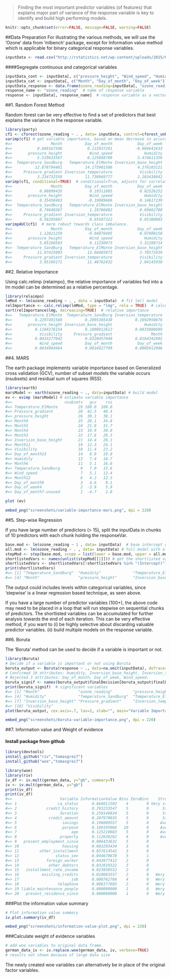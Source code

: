 > Finding the most important predictor variables (of features) that explains major part of variance of the response variable is key to identify and build high performing models.

```r
knitr::opts_chunk$set(error=FALSE, message=FALSE, warning=FALSE)
```

##Data Preparation
For illustrating the various methods, we will use the ‘Ozone’ data from ‘mlbench’ package, except for Information value method which is applicable for binary categorical response variables.

```r
inputData <- read.csv("http://rstatistics.net/wp-content/uploads/2015/09/ozone1.csv", stringsAsFactors=F)
```

####Segregate continuous and categorical variables

```r
inputData_cont <- inputData[, c("pressure_height", "Wind_speed", "Humidity", "Temperature_Sandburg", "Temperature_ElMonte", "Inversion_base_height", "Pressure_gradient", "Inversion_temperature", "Visibility")] # all continuous vars in inputData_cont
inputData_cat <- inputData[, c("Month", "Day_of_month", "Day_of_week")]  # all categorical variables in inputData_cat
inputData_response <- data.frame(ozone_reading=inputData[, "ozone_reading"])  # response variable as a dataframe
response_name <- "ozone_reading"  # name of response variable
response <- inputData[, response_name]  # response variable as a vector
```

##1. Random Forest Method

Random forest can be very effective to find a set of predictors that best explains the variance in the response variable.

```r
library(party)
cf1 <- cforest(ozone_reading ~ . , data= inputData, control=cforest_unbiased(mtry=2,ntree=50)) # fit the random forest
varimp(cf1) # get variable importance, based on mean decrease in accuracy
#=>                 Month          Day_of_month           Day_of_week 
#=>           0.689167598           0.115937291          -0.004641633 
#=>       pressure_height            Wind_speed              Humidity 
#=>           5.519633507           0.125868789           3.474611356 
#=>  Temperature_Sandburg   Temperature_ElMonte Inversion_base_height 
#=>          12.878794481          14.175901506           4.276103121 
#=>     Pressure_gradient Inversion_temperature            Visibility 
#=>           3.234732558          11.738969777           2.283430842
varimp(cf1, conditional=TRUE)  # conditional=True, adjusts for correlations between predictors
#=>                 Month          Day_of_month           Day_of_week 
#=>            0.08899435            0.19311805            0.02526252 
#=>       pressure_height            Wind_speed              Humidity 
#=>            0.35458493           -0.19089686            0.14617239 
#=>  Temperature_Sandburg   Temperature_ElMonte Inversion_base_height 
#=>            0.74640367            1.19786882            0.69662788 
#=>     Pressure_gradient Inversion_temperature            Visibility 
#=>            0.58295887            0.65507322            0.05380003
varimpAUC(cf1)  # more robust towards class imbalance.
#=>                 Month          Day_of_month           Day_of_week 
#=>            1.12821259           -0.04079495            0.07800158 
#=>       pressure_height            Wind_speed              Humidity 
#=>            5.85160593            0.11250973            3.32289714 
#=>  Temperature_Sandburg   Temperature_ElMonte Inversion_base_height 
#=>           11.97425093           13.66085973            3.70572939 
#=>     Pressure_gradient Inversion_temperature            Visibility 
#=>            3.05169171           11.48762432            2.04145930
```


 
##2. Relative Importance

Using calc.relimp {relaimpo}, the relative importance of variables fed into a lm model can be determined as a relative percentage.

```r
library(relaimpo)
lmMod <- lm(ozone_reading ~ . , data = inputData)  # fit lm() model
relImportance <- calc.relimp(lmMod, type = "lmg", rela = TRUE)  # calculate relative importance scaled to 100
sort(relImportance$lmg, decreasing=TRUE)  # relative importance
#=>   Temperature_ElMonte  Temperature_Sandburg Inversion_temperature 
#=>          0.2297491560          0.2095385438          0.1692950876 
#=>       pressure_height Inversion_base_height              Humidity 
#=>          0.1104276154          0.1000912612          0.0833080699 
#=>            Visibility     Pressure_gradient                 Month 
#=>          0.0433277042          0.0320457048          0.0164342902 
#=>            Wind_speed          Day_of_month           Day_of_week 
#=>          0.0034984964          0.0016927799          0.0005912906
```

##4. MARS

The earth package implements variable importance based on Generalized cross validation (GCV), number of subset models the variable occurs (nsubsets) and residual sum of squares (RSS).

```r
library(earth)
marsModel <- earth(ozone_reading ~ ., data=inputData) # build model
ev <- evimp (marsModel) # estimate variable importance
#=>                       nsubsets   gcv    rss
#=> Temperature_ElMonte         29 100.0  100.0
#=> Pressure_gradient           28  42.5   48.4
#=> pressure_height             26  30.1   38.1
#=> Month9                      25  26.1   34.8
#=> Month5                      24  21.9   31.7
#=> Month4                      23  19.9   30.0
#=> Month3                      22  17.6   28.3
#=> Inversion_base_height       21  14.4   26.1
#=> Month11                     19  12.3   24.1
#=> Visibility                  18  11.4   23.2
#=> Day_of_month23              14   8.9   19.8
#=> Humidity                    13   7.4   18.7
#=> Month6                      11   5.1   16.6
#=> Temperature_Sandburg         9   7.0   15.6
#=> Wind_speed                   7   5.1   13.4
#=> Month12                      6   4.2   12.3
#=> Day_of_month9                3   4.6    9.1
#=> Day_of_week4                 2  -3.9    5.9
#=> Day_of_month7-unused         1  -4.7    2.8

plot (ev)
```

```r
embed_png("screenshots/variable-importance-mars.png", dpi = 220)
```

##5. Step-wise Regression

If you have large number of predictors (> 15), split the inputData in chunks of 10 predictors with each chunk holding the responseVar.
```r
base.mod <- lm(ozone_reading ~ 1 , data= inputData)  # base intercept only model
all.mod <- lm(ozone_reading ~ . , data= inputData) # full model with all predictors
stepMod <- step(base.mod, scope = list(lower = base.mod, upper = all.mod), direction = "both", trace = 0, steps = 1000)  # perform step-wise algorithm
shortlistedVars <- names(unlist(stepMod[[1]])) # get the shortlisted variable.
shortlistedVars <- shortlistedVars[!shortlistedVars %in% "(Intercept)"]  # remove intercept 
print(shortlistedVars)
#=> [1] "Temperature_Sandburg"  "Humidity"              "Temperature_ElMonte"  
#=> [4] "Month"                 "pressure_height"       "Inversion_base_height"
```

The output could includes levels within categorical variables, since ‘stepwise’ is a linear regression based technique, as seen above.

If you have a large number of predictor variables (100+), the above code may need to be placed in a loop that will run stepwise on sequential chunks of predictors. The shortlisted variables can be accumulated for further analysis towards the end of each iteration. This can be very effective method, if you want to (i) be highly selective about discarding valuable predictor variables. (ii) build multiple models on the response variable.
 
##6. Boruta

The ‘Boruta’ method can be used to decide if a variable is important or not.

```r
library(Boruta)
# Decide if a variable is important or not using Boruta
boruta_output <- Boruta(response ~ ., data=na.omit(inputData), doTrace=2)  # perform Boruta search
# Confirmed 10 attributes: Humidity, Inversion_base_height, Inversion_temperature, Month, Pressure_gradient and 5 more.
# Rejected 3 attributes: Day_of_month, Day_of_week, Wind_speed.
boruta_signif <- names(boruta_output$finalDecision[boruta_output$finalDecision %in% c("Confirmed", "Tentative")])  # collect Confirmed and Tentative variables
print(boruta_signif)  # significant variables
#=> [1] "Month"                 "ozone_reading"         "pressure_height"      
#=> [4] "Humidity"              "Temperature_Sandburg"  "Temperature_ElMonte"  
#=> [7] "Inversion_base_height" "Pressure_gradient"     "Inversion_temperature"
#=> [10] "Visibility"
plot(boruta_output, cex.axis=.7, las=2, xlab="", main="Variable Importance")  # plot variable importance
```
```r
embed_png("screenshots/boruta-variable-importance.png", dpi = 220)
```

##7. Information value and Weight of evidence

#### Install package from github
```r
library(devtools)
install_github("riv","tomasgreif")
install_github("woe","tomasgreif")
```

```r
library(woe)
library(riv)
iv_df <- iv.mult(german_data, y="gb", summary=T)
iv <- iv.mult(german_data, y="gb")
print(iv_df)
print(iv_df)
#=>                     Variable InformationValue Bins ZeroBins    Strength
#=> 1                  ca_status      0.666011503    4        0 Very strong
#=> 2             credit_history      0.293233547    5        0      Strong
#=> 3                   duration      0.259146834    5        0      Strong
#=> 4              credit_amount      0.207970035    5        0      Strong
#=> 5                    savings      0.196009557    5        0     Average
#=> 6                    purpose      0.169195066   10        0     Average
#=> 7                        age      0.125210683    5        0     Average
#=> 8                   property      0.112638262    4        0     Average
#=> 9   present_employment_since      0.086433631    5        0        Weak
#=> 10                   housing      0.083293434    3        0        Weak
#=> 11         other_installment      0.057614542    3        0        Weak
#=> 12                status_sex      0.044670678    5        1        Weak
#=> 13            foreign_worker      0.043877412    2        0        Weak
#=> 14             other_debtors      0.032019322    3        0        Weak
#=> 15   installment_rate_income      0.023858552    2        0        Weak
#=> 16          existing_credits      0.010083557    2        0   Wery weak
#=> 17                       job      0.008762766    4        0   Wery weak
#=> 18                 telephone      0.006377605    2        0   Wery weak
#=> 19 liable_maintenance_people      0.000000000    1        0   Wery weak
#=> 20   present_residence_since      0.000000000    1        0   Wery weak
```

###Plot the information value summary
```r
# Plot information value summary
iv.plot.summary(iv_df)
```

```r
embed_png("screenshots/information-value-plot.png", dpi = 220)
```

###Calculate weight of evidence variables
```r
# add woe variables to original data frame.
german_data_iv <- iv.replace.woe(german_data, iv, verbose=TRUE)  
# results not shown because of large data size
```

The newly created woe variables can alternatively be in place of the original factor variables.

